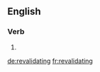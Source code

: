 ==English==

===Verb===
{{head|en|present participle}}

# {{present participle of|revalidate|lang=en|nocat=1}}

[[de:revalidating]]
[[fr:revalidating]]